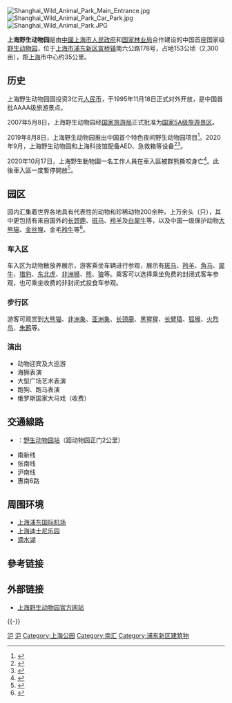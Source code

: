 {{Multiple issues|
{{Prose|time=2021-03-12T01:08:28+00:00}}
{{Refimprove|time=2021-03-12T01:08:28+00:00}}
}}
[[File:Shanghai_Wild_Animal_Park_Main_Entrance.jpg|thumb]]
[[File:Shanghai_Wild_Animal_Park_Car_Park.jpg|thumb]]
[[File:Shanghai_Wild_Animal_Park.JPG|thumb]]

'''上海野生动物园'''是由[[中國|中國]][[上海市人民政府|上海市人民政府]]和[[国家林业局|国家林业局]]合作建设的中国首座国家级[[野生动物园|野生动物园]]，位于[[上海市|上海市]][[浦东新区|浦东新区]][[宣桥镇|宣桥镇]]南六公路178号，占地153公顷（2,300亩），距[[上海|上海]]市中心约35公里。

==历史==
上海野生动物园园投资3亿元[[人民币|人民币]]，于1995年11月18日正式对外开放，是中国首批AAAA级旅游景点。

2007年5月8日，上海野生动物园经[[国家旅游局|国家旅游局]]正式批准为[[国家5A级旅游景区|国家5A级旅游景区]]。

2019年8月8日，上海野生动物园推出中国首个特色夜间野生动物园项目<ref>{{cite web |url=https://www.shobserver.com/wx/detail.do?id=167551 |title=国内首个“夜间动物园”要来了，就在上海野生动物园 |publisher=Shobserver.com |date=2019-08-04 |accessdate=2020-10-18 |archive-date=2020-11-03 |archive-url=https://web.archive.org/web/20201103163734/https://www.shobserver.com/wx/detail.do?id=167551 |dead-url=no }}</ref>。2020年9月，上海野生动物园和上海科技馆配备AED、急救箱等设备<ref>{{Cite web|title=上海野生动物园和上海科技馆配备AED、急救箱等设备_浦江头条_澎湃新闻-The Paper|url=https://www.thepaper.cn/newsDetail_forward_9146640_1|access-date=2021-05-30|work=www.thepaper.cn|archive-date=2021-06-02|archive-url=https://web.archive.org/web/20210602215000/https://www.thepaper.cn/newsDetail_forward_9146640_1}}</ref><ref>{{Cite web|title=急救设备进驻上海野生动物园 申城5A景区设置红十字救护站|url=http://news.eastday.com/eastday/13news/auto/news/society/20200912/u7ai9494580.html|access-date=2021-05-30|work=news.eastday.com|archive-date=2021-06-03|archive-url=https://web.archive.org/web/20210603022226/http://news.eastday.com/eastday/13news/auto/news/society/20200912/u7ai9494580.html}}</ref>。

2020年10月17日，上海野生動物園一名工作人員在車入區被群熊撕咬身亡<ref>{{cite web |author=103977 |url=http://society.people.com.cn/n1/2020/1018/c1008-31896200.html |title=上海野生动物园发生一起动物意外伤人事件 |publisher=Society.people.com.cn |date= |accessdate=2020-10-18 |archive-date=2020-11-03 |archive-url=https://web.archive.org/web/20201103105649/http://society.people.com.cn/n1/2020/1018/c1008-31896200.html |dead-url=no }}</ref>。此後車入區一度暫停開放<ref>{{Cite web |url=https://news.sina.cn/sh/2020-10-18/detail-iiznctkc6252310.d.html |title=上海野生动物园饲养员被熊群攻击遇难 猛兽区已关闭 |accessdate=2020-10-19 |archive-date=2020-11-03 |archive-url=https://web.archive.org/web/20201103153010/https://news.sina.cn/sh/2020-10-18/detail-iiznctkc6252310.d.html |dead-url=no }}</ref>。

== 园区 ==
园内汇集着世界各地具有代表性的动物和珍稀动物200余种，上万余头（只），其中更包括有来自国外的[[长颈鹿|长颈鹿]]、[[斑马|斑马]]、[[羚羊|羚羊]]及[[白犀牛|白犀牛]]等，以及中国一级保护动物[[大熊猫|大熊猫]]、[[金丝猴|金丝猴]]、金毛[[羚牛|羚牛]]等<ref>{{Cite web|title=上海野生动物园回应“十年死5只大熊猫”：开园22年死了6只-新华网|url=http://www.xinhuanet.com//local/2017-01/26/c_1120385110.htm|access-date=2021-05-30|work=www.xinhuanet.com|archive-date=2021-05-24|archive-url=https://web.archive.org/web/20210524161827/http://www.xinhuanet.com//local/2017-01/26/c_1120385110.htm}}</ref>。

===车入区===
车入区为动物散放养展示，游客乘坐车辆进行参观，展示有[[斑马|斑马]]、[[羚羊|羚羊]]、[[角马|角马]]、[[犀牛|犀牛]]、[[猎豹|猎豹]]、[[东北虎|东北虎]]、[[非洲狮|非洲狮]]、[[熊|熊]]、[[狼|狼]]等。乘客可以选择乘坐免费的封闭式客车参观，也可乘坐收费的非封闭式投食车参观。

===步行区===
游客可观赏到[[大熊猫|大熊猫]]、[[非洲象|非洲象]]、[[亚洲象|亚洲象]]、[[长颈鹿|长颈鹿]]、[[黑猩猩|黑猩猩]]、[[长臂猿|长臂猿]]、[[狐猴|狐猴]]、[[火烈鸟|火烈鸟]]、[[朱鹮|朱鹮]]等。

=== 演出===
* 动物迎宾及大巡游
* 海狮表演
* 大型广场艺术表演
* 跑狗、跑马表演
* 俄罗斯国家大马戏（收费）

== 交通線路 ==
* {{上海地铁线路名|16}}：[[野生动物园站|野生动物园站]]（距动物园正门2公里）
* 南新线
* 张南线
* 沪南线
* 惠南6路

== 周围环境 ==
*[[上海浦东国际机场|上海浦东国际机场]]
*[[上海迪士尼乐园|上海迪士尼乐园]]
*[[滴水湖_(上海)|滴水湖]]

== 參考链接 ==
{{Reflist}}
== 外部链接 ==
* [http://www.shwzoo.com/ 上海野生动物园官方网站]{{Wayback|url=http://www.shwzoo.com/ |date=20201107134528 }}

{{Coord|31|03|17.1|N|121|43|27.6|E|display=title|region:CN-31_type:landmark}}

{{-}}
{{上海公园}}
{{国家5A旅游景区}}
{{中国动物园}}

[[Category:国家5A级旅游景区|沪]]
[[Category:中国动物园|沪]]
[[Category:上海公园|Category:上海公园]]
[[Category:南汇|Category:南汇]]
[[Category:浦东新区建筑物|Category:浦东新区建筑物]]